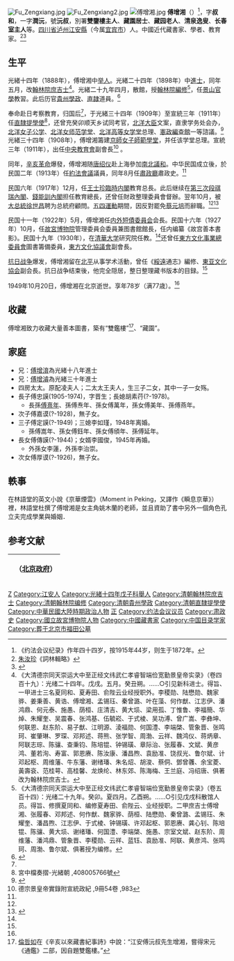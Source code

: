 [[File:Fu_Zengxiang.jpg|thumb]]
[[File:Fu_Zengxiang2.jpg|thumb]]
[[File:傅增湘.jpg|thumb]]
'''傅增湘'''（{{bd|1872年|10月9日|1949年|10月20日|catIdx=F傅}}）<ref>《约法会议纪录》作年四十四岁，按1915年44岁，则生于1872年。</ref>，字'''叔和'''，一字'''潤沅'''，號'''沅叔'''，別署'''雙鑒樓主人'''、'''藏園居士'''、'''藏园老人'''、'''清泉逸叟'''、'''长春室主人'''等。[[四川省|四川省]][[泸州|泸州]][[江安縣|江安縣]]（今属[[宜宾市|宜宾市]]）人。中國近代藏書家、學者、教育家。<ref>[[朱汝珍|朱汝珍]]《詞林輯略》</ref><ref>{{Cite web|title=傅增湘|url=http://www.rongbaozhai.cn/index.php?m=content&c=index&a=show&catid=145&id=98|accessdate=2021-03-06|work=荣宝斋|archive-date=2021-03-10|archive-url=https://web.archive.org/web/20210310014232/http://www.rongbaozhai.cn/index.php?m=content&c=index&a=show&catid=145&id=98}}</ref>

== 生平 ==
光緒十四年（1888年），傅增湘中[[举人|举人]]。光緒二十四年（1898年）中[[進士|進士]]，同年五月，改[[翰林院|翰林院]][[庶吉士|庶吉士]]<ref>《大清德宗同天崇运大中至正经文纬武仁孝睿智端俭宽勤景皇帝实录》（卷四百十九）：光绪二十四年。戊戌。五月。癸丑朔。……○引见新科进士。得旨、一甲进士三名夏同和、夏寿田、俞陛云业经授职外。李稷勋、陆懋勋、魏家骅、姜秉善、黄诰、傅增湘、孟锡珏、秦曾潞、叶在藻、何作猷、江志伊、潘鸿鼎、何元泰、施愚、荫桓、庄清吉、黄大埙、梁用孤、丁惟鲁、李福簡、华焯、朱耀奎、吴震春、张鸿基、伍毓崧、于式棱、吴功溥、曾广嵩、李彝坤、何联恩、赵东阶、易子猷、江明源、淩福勋、何国澧、李端棨、管象晋、张鸣珂、崔肇琳、罗琛、邓邦述、蒋熊、张学智、周渤、云祥、魏鸿仪、蒋炳章、阿联志琮、陈骧、查秉钧、陈培锟、钟锡璜、章际治、张履春、文斌、黄彦鸿、董若洵、寿富、郭恩赓、陈汝康、潘昌煦、袁励准、饶叔光、鲁尔斌、计邓起枢、周维藩、牛东藩、谢绪璠、朱名炤、胡浚、蔡侗、鄧曾彠、余宝菱、黃壽袞、范桂萼、高桂馨、龙焕纶、林东郊、陈海梅、王兰庭、冯绍唐、俱著改为翰林院庶吉士。</ref>。光緒二十九年四月，散館，授[[翰林院|翰林院]][[編修|編修]]<ref>《大清德宗同天崇运大中至正经文纬武仁孝睿智端俭宽勤景皇帝实录》（卷五百十四）：光绪二十九年。癸卯。夏四月。乙酉朔。……○引见戊戌科散馆人员。得旨、修撰夏同和、编修夏寿田、俞陛云、业经授职。二甲庶吉士傅增湘、张履春、邓邦述、何作猷、魏家骅、荫桓、陆懋勋、秦曾潞、孟锡珏、朱耀奎、潘昌煦、江志伊、于式棱、钟锡璜、许邓起枢、郭恩赓、龚心钊、陈培锟、陈骧、黄大埙、谢绪璠、何国澧、李端棨、施愚、宗室文斌、赵东阶、周维藩、潘鸿鼎、管象晋、李稷勋、云祥、蓝钰、袁励准、阿联、黄彦鸿、张鸣珂、周渤、鲁尔斌、俱著授为编修。</ref>，任[[景山官學|景山官學]]教習。此后历官[[貴州|貴州]][[學政|學政]]、[[直隷省|直隷]]道員。<ref name=xyc>{{Cite book<!--|和書-->|author = 徐友春主編|title = 民国人物大辞典 増訂版|year = 2007|publisher = 河北人民出版社|isbn = 978-7-202-03014-1}}</ref>

奉命赴日考察教育，归国后<ref name=xyc/>，于光緒三十四年（1909年）至宣統三年（1911年）任[[直隸提學使|直隸提學使]]<ref>宮中檔奏摺-光緒朝 ,408005766號</ref>，还曾充癸卯顺天乡试同考官，[[北洋大臣|北洋大臣]]文案，直隶学务处会办，[[北洋女子公学|北洋女子公学]]、[[北洋女师范学堂|北洋女师范学堂]]、[[北洋高等女学堂|北洋高等女学堂]]总理、[[憲政編查館|憲政編查館]]一等諮議。<ref>{{Cite book<!--|和書-->|author =约法会议秘书厅编 |title =约法会议纪录|year = 1915|publisher =约法会议秘书厅|location=北京|isbn = |page=108}}</ref>光緒三十四年（1908年），傅增湘籌建[[京師女子師範學堂|京師女子師範學堂]]，并任该学堂总理。宣統三年（1911年），出任[[中央教育會|中央教育會]]副會長<ref>德宗景皇帝實錄附宣統政紀 ,9冊54卷 ,983</ref> 。

同年，[[辛亥革命|辛亥革命]]爆發，傅增湘随[[唐绍仪|唐绍仪]]赴上海參加[[南北議和|南北議和]]。中华民国成立後，於民国二年（1913年）任[[約法會議|約法會議]]議員，同年8月任[[肅政廳|肅政廳]]肅政史。<ref name=xyc/>

民国六年（1917年）12月，任[[王士珍臨時内閣|王士珍臨時内閣]]教育总長。此后继续在[[第三次段祺瑞內閣|第三次段祺瑞內閣]]、[[錢能訓內閣|錢能訓內閣]]担任教育總長，还曾任財政整理委員會督辦。翌年10月，被[[中華民国大总統|大总統]][[徐世昌|徐世昌]]聘为总統府顧問。[[五四運動|五四運動]]期間，因反對罷免[[蔡元培|蔡元培]]而辭職。<ref name=xyc/><ref>{{Cite book<!--|和書-->|author = 劉寿林等編|title = 民国職官年表|year = 1995|publisher = [[中華書局|中華書局]]|isbn = 7-101-01320-1}}</ref>

民国十一年（1922年）5月，傅增湘任[[内外短債委員会|内外短債委員会]]会長。民国十六年（1927年）10月，任[[國立故宮博物院|故宮博物院]]管理委員会委員兼图書館館長，任内编纂《故宫善本書影》。民国十九年（1930年），在[[清華大学|清華大学]]研究院任教。<ref name=xyc/>还曾任[[東方文化事業總委員會|東方文化事業總委員會]]圖書籌備委員，[[東方文化協議會|東方文化協議會]]副會長。

[[抗日战争|抗日战争]]爆发，傅增湘留在[[北平|北平]]从事学术活動，曾任《[[綏遠省|綏遠]]通志》編修、[[東亚文化協会|東亚文化協会]]副会長。抗日战争结束後，他完全隠居，整日整理藏书版本的目録。<ref name=xyc/>

1949年10月20日，傅增湘在北京逝世。享年78岁（满77歳）。<ref name=xyc/>

== 收藏 ==
傅增湘致力收藏大量善本圖書，築有“雙鑑樓”<ref>[[倫哲如|倫哲如]]在《辛亥以來藏書紀事詩》中說：“江安傅沅叔先生增湘，嘗得宋元《通鑑》二部，因自題雙鑑樓。”</ref>、“藏園”。

== 家庭 ==
*兄：[[傅增淯|傅增淯]]為光緒十八年進士
*兄：[[傅增濬|傅增濬]]為光緒三十年進士
*四房太太。原配凌夫人；二太太王夫人，生三子二女，其中一子一女殇。
*長子傅忠謨(1905-1974)，字晋生；長媳胡素荇(?-1978)。
**長孫[[傅熹年|傅熹年]]、孫傅焘年、孫女傅萬年，孫女傅美年、孫傅燕年。
*次子傅嘉谟(?-1928)，無子女。
*三子傅定謨(?-1949)；三媳李如瑾，1948年离婚。
**孫傅嵩年、孫女傅鈺年、孫女傅頎年、孫傅延年。
*長女傅傳謨(?-1944)；女婿李國俊，1945年再婚。
**外孫女李蓮，外孫李治崇。
*次女傅厚谟(?-1926)，無子女。

== 軼事 ==
在林語堂的英文小說《京華煙雲》（Moment in Peking，又譯作《瞬息京華》）裡，林語堂杜撰了傅增湘是女主角姚木蘭的老師，並且資助了書中另外一個角色孔立夫完成學業與婚姻．

== 参考文献 ==
{{Commonscat|Fu Zengxiang}}
{{reflist}}

{| class="wikitable" style="margin:0 auto"
|- 
!　{{CHN1912}}（[[中华民国北京政府|北京政府]]）
{{先代次代|教育总長|<small>1917年12月 - 1919年5月</small>|[[范源濂|范源濂]]|[[袁希濤|袁希濤]]}}
|}
{{光緒二十四年戊戌科殿試金榜}}
{{清朝欽命憲政編查館職官}}
{{中華民國教育部部長}}
{{Authority control}}

{{DEFAULTSORT:Fu傅}}
[[Category:傅姓|Z]]
[[Category:江安人|Category:江安人]]
[[Category:光緒十四年戊子科舉人|Category:光緒十四年戊子科舉人]]
[[Category:清朝翰林院庶吉士|Category:清朝翰林院庶吉士]]
[[Category:清朝翰林院编修|Category:清朝翰林院编修]]
[[Category:清朝貴州學政|Category:清朝貴州學政]]
[[Category:清朝直隸提學使|Category:清朝直隸提學使]]
[[Category:中華民國大陸時期政治人物|Category:中華民國大陸時期政治人物]]
[[Category:中華民國教育總長|正]]
[[Category:约法会议议员|Category:约法会议议员]]
[[Category:肃政史|Category:肃政史]]
[[Category:國立故宮博物院人物|Category:國立故宮博物院人物]]
[[Category:中國藏書家|Category:中國藏書家]]
[[Category:中国目录学家|Category:中国目录学家]]
[[Category:葬于北京市福田公墓|Category:葬于北京市福田公墓]]